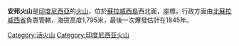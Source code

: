 {{Infobox mountain
| Name = 安邦火山
| photo = 
| photo_caption = 
| Elevation = 1,795米
| prominence = 
| listing = [[Ribu|Ribu]]
| Location = {{INA}}[[蘇拉威西島|蘇拉威西島]]
| range = 
| coordinates = {{coord|0|45|N|124|16|E|type:mountain}}
| topo = 
| type = 
| age = 
| Last eruption = 1850±5年
| first_ascent = 
| easiest_route = 
}}

'''安邦火山'''是[[印度尼西亞|印度尼西亞]]的[[火山|火山]]，位於[[蘇拉威西島|蘇拉威西島]]西北面，座標{{Coord|0|45|27|N|124|24|57|E}}，行政方面由[[北蘇拉威西省|北蘇拉威西省]]負責管轄，海拔高度1,795米，最後一次爆發估計在1845年。

[[Category:活火山|Category:活火山]]
[[Category:印度尼西亚火山|Category:印度尼西亚火山]]


{{Indonesia-stub}}